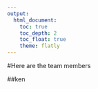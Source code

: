 ```yaml
---
output: 
  html_document:
    toc: true
    toc_depth: 2
    toc_float: true
    theme: flatly
---
```


#Here are the team members 

##ken